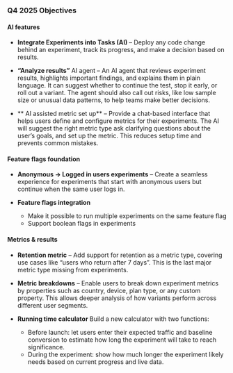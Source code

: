### Q4 2025 Objectives

#### AI features
* **Integrate Experiments into Tasks (AI)** – Deploy any code change behind an experiment, track its progress, and make a decision based on results. <TeamMember name="Juraj Majerik" photo />

* **“Analyze results”** AI agent – An AI agent that reviews experiment results, highlights important findings, and explains them in plain language. It can suggest whether to continue the test, stop it early, or roll out a variant. The agent should also call out risks, like low sample size or unusual data patterns, to help teams make better decisions. <TeamMember name="Anders Asheim Hennum" photo />

* ** AI assisted metric set up** – Provide a chat-based interface that helps users define and configure metrics for their experiments. The AI will suggest the right metric type ask clarifying questions about the user’s goals, and set up the metric. This reduces setup time and prevents common mistakes. <TeamMember name="Rodrigo Iloro" photo />


#### Feature flags foundation
* **Anonymous -> Logged in users experiments** – Create a seamless experience for experiments that start with anonymous users but continue when the same user logs in. <TeamMember name="Anders Asheim Hennum" photo />

* **Feature flags integration** <TeamMember name="Anders Asheim Hennum" photo />
    - Make it possible to run multiple experiments on the same feature flag
    - Support boolean flags in experiments

#### Metrics & results
* **Retention metric** – Add support for retention as a metric type, covering use cases like “users who return after 7 days”. This is the last major metric type missing from experiments. <TeamMember name="Rodrigo Iloro" photo />

* **Metric breakdowns** – Enable users to break down experiment metrics by properties such as country, device, plan type, or any custom property. This allows deeper analysis of how variants perform across different user segments. <TeamMember name="Rodrigo Iloro" photo />

* **Running time calculator** <TeamMember name="Juraj Majerik" photo />
Build a new calculator with two functions:
    - Before launch: let users enter their expected traffic and baseline conversion to estimate how long the experiment will take to reach significance.  
    - During the experiment: show how much longer the experiment likely needs based on current progress and live data.
